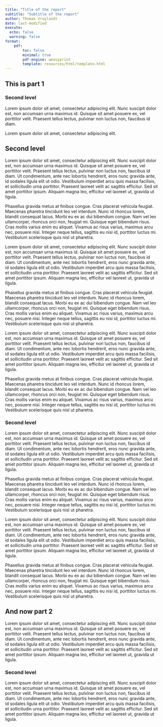 ```yaml
---
title: "Title of the report"
subtitle: "Subtitle of the report"
author: Thomas Vroylandt
date: last-modified
execute: 
  echo: false
  warning: false
format:
    pdf:
        toc: false
        minimal: true
        pdf-engine: weasyprint
        template: resources/html/template.html
---
```



## This is part 1 {-}

### Second level {-}

Lorem ipsum dolor sit amet, consectetur adipiscing elit. Nunc suscipit dolor est, non accumsan urna maximus id. Quisque sit amet posuere ex, vel porttitor velit. Praesent tellus lectus, pulvinar non luctus non, faucibus id diam.

Lorem ipsum dolor sit amet, consectetur adipiscing elit.

## Second level {-}

Lorem ipsum dolor sit amet, consectetur adipiscing elit. Nunc suscipit dolor est, non accumsan urna maximus id. Quisque sit amet posuere ex, vel porttitor velit. Praesent tellus lectus, pulvinar non luctus non, faucibus id diam. Ut condimentum, ante nec lobortis hendrerit, eros nunc gravida ante, id sodales ligula elit ut odio. Vestibulum imperdiet arcu quis massa facilisis, et sollicitudin urna porttitor. Praesent laoreet velit ac sagittis efficitur. Sed sit amet porttitor ipsum. Aliquam magna leo, efficitur vel laoreet ut, gravida ut ligula.

Phasellus gravida metus at finibus congue. Cras placerat vehicula feugiat. Maecenas pharetra tincidunt leo vel interdum. Nunc id rhoncus lorem, blandit consequat lacus. Morbi eu ex ac dui bibendum congue. Nam vel leo ullamcorper, rhoncus orci non, feugiat mi. Quisque eget bibendum risus. Cras mollis varius enim eu aliquet. Vivamus ac risus varius, maximus arcu nec, posuere nisi. Integer neque tellus, sagittis eu nisi id, porttitor luctus mi. Vestibulum scelerisque quis nisl ut pharetra.


Lorem ipsum dolor sit amet, consectetur adipiscing elit. Nunc suscipit dolor est, non accumsan urna maximus id. Quisque sit amet posuere ex, vel porttitor velit. Praesent tellus lectus, pulvinar non luctus non, faucibus id diam. Ut condimentum, ante nec lobortis hendrerit, eros nunc gravida ante, id sodales ligula elit ut odio. Vestibulum imperdiet arcu quis massa facilisis, et sollicitudin urna porttitor. Praesent laoreet velit ac sagittis efficitur. Sed sit amet porttitor ipsum. Aliquam magna leo, efficitur vel laoreet ut, gravida ut ligula.

Phasellus gravida metus at finibus congue. Cras placerat vehicula feugiat. Maecenas pharetra tincidunt leo vel interdum. Nunc id rhoncus lorem, blandit consequat lacus. Morbi eu ex ac dui bibendum congue. Nam vel leo ullamcorper, rhoncus orci non, feugiat mi. Quisque eget bibendum risus. Cras mollis varius enim eu aliquet. Vivamus ac risus varius, maximus arcu nec, posuere nisi. Integer neque tellus, sagittis eu nisi id, porttitor luctus mi. Vestibulum scelerisque quis nisl ut pharetra.

Lorem ipsum dolor sit amet, consectetur adipiscing elit. Nunc suscipit dolor est, non accumsan urna maximus id. Quisque sit amet posuere ex, vel porttitor velit. Praesent tellus lectus, pulvinar non luctus non, faucibus id diam. Ut condimentum, ante nec lobortis hendrerit, eros nunc gravida ante, id sodales ligula elit ut odio. Vestibulum imperdiet arcu quis massa facilisis, et sollicitudin urna porttitor. Praesent laoreet velit ac sagittis efficitur. Sed sit amet porttitor ipsum. Aliquam magna leo, efficitur vel laoreet ut, gravida ut ligula.

Phasellus gravida metus at finibus congue. Cras placerat vehicula feugiat. Maecenas pharetra tincidunt leo vel interdum. Nunc id rhoncus lorem, blandit consequat lacus. Morbi eu ex ac dui bibendum congue. Nam vel leo ullamcorper, rhoncus orci non, feugiat mi. Quisque eget bibendum risus. Cras mollis varius enim eu aliquet. Vivamus ac risus varius, maximus arcu nec, posuere nisi. Integer neque tellus, sagittis eu nisi id, porttitor luctus mi. Vestibulum scelerisque quis nisl ut pharetra.

### Second level {-}

Lorem ipsum dolor sit amet, consectetur adipiscing elit. Nunc suscipit dolor est, non accumsan urna maximus id. Quisque sit amet posuere ex, vel porttitor velit. Praesent tellus lectus, pulvinar non luctus non, faucibus id diam. Ut condimentum, ante nec lobortis hendrerit, eros nunc gravida ante, id sodales ligula elit ut odio. Vestibulum imperdiet arcu quis massa facilisis, et sollicitudin urna porttitor. Praesent laoreet velit ac sagittis efficitur. Sed sit amet porttitor ipsum. Aliquam magna leo, efficitur vel laoreet ut, gravida ut ligula.

Phasellus gravida metus at finibus congue. Cras placerat vehicula feugiat. Maecenas pharetra tincidunt leo vel interdum. Nunc id rhoncus lorem, blandit consequat lacus. Morbi eu ex ac dui bibendum congue. Nam vel leo ullamcorper, rhoncus orci non, feugiat mi. Quisque eget bibendum risus. Cras mollis varius enim eu aliquet. Vivamus ac risus varius, maximus arcu nec, posuere nisi. Integer neque tellus, sagittis eu nisi id, porttitor luctus mi. Vestibulum scelerisque quis nisl ut pharetra.

Lorem ipsum dolor sit amet, consectetur adipiscing elit. Nunc suscipit dolor est, non accumsan urna maximus id. Quisque sit amet posuere ex, vel porttitor velit. Praesent tellus lectus, pulvinar non luctus non, faucibus id diam. Ut condimentum, ante nec lobortis hendrerit, eros nunc gravida ante, id sodales ligula elit ut odio. Vestibulum imperdiet arcu quis massa facilisis, et sollicitudin urna porttitor. Praesent laoreet velit ac sagittis efficitur. Sed sit amet porttitor ipsum. Aliquam magna leo, efficitur vel laoreet ut, gravida ut ligula.

Phasellus gravida metus at finibus congue. Cras placerat vehicula feugiat. Maecenas pharetra tincidunt leo vel interdum. Nunc id rhoncus lorem, blandit consequat lacus. Morbi eu ex ac dui bibendum congue. Nam vel leo ullamcorper, rhoncus orci non, feugiat mi. Quisque eget bibendum risus. Cras mollis varius enim eu aliquet. Vivamus ac risus varius, maximus arcu nec, posuere nisi. Integer neque tellus, sagittis eu nisi id, porttitor luctus mi. Vestibulum scelerisque quis nisl ut pharetra.

## And now part 2 {-}

Lorem ipsum dolor sit amet, consectetur adipiscing elit. Nunc suscipit dolor est, non accumsan urna maximus id. Quisque sit amet posuere ex, vel porttitor velit. Praesent tellus lectus, pulvinar non luctus non, faucibus id diam. Ut condimentum, ante nec lobortis hendrerit, eros nunc gravida ante, id sodales ligula elit ut odio. Vestibulum imperdiet arcu quis massa facilisis, et sollicitudin urna porttitor. Praesent laoreet velit ac sagittis efficitur. Sed sit amet porttitor ipsum. Aliquam magna leo, efficitur vel laoreet ut, gravida ut ligula.


### Second level {-}

Lorem ipsum dolor sit amet, consectetur adipiscing elit. Nunc suscipit dolor est, non accumsan urna maximus id. Quisque sit amet posuere ex, vel porttitor velit. Praesent tellus lectus, pulvinar non luctus non, faucibus id diam. Ut condimentum, ante nec lobortis hendrerit, eros nunc gravida ante, id sodales ligula elit ut odio. Vestibulum imperdiet arcu quis massa facilisis, et sollicitudin urna porttitor. Praesent laoreet velit ac sagittis efficitur. Sed sit amet porttitor ipsum. Aliquam magna leo, efficitur vel laoreet ut, gravida ut ligula.

